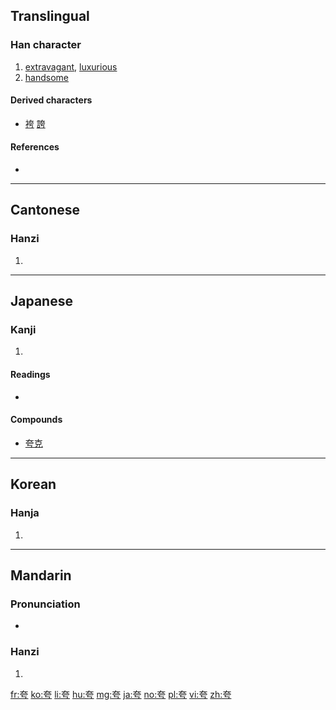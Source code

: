 {{also|誇}}
==Translingual==
{{Han etyl}}

===Han character===
{{Han char|rn=37|rad=大|as=03|sn=6|four=4020<sub>7</sub>|canj=大一一尸 (KMMS)|ids=⿱大亏}}

# [[extravagant]], [[luxurious]]
# [[handsome]]

====Derived characters====
* [[袴]] [[誇]]

====References====
* {{Han ref|kx=0250.020|dkj=05854|dj=0509.090|hdz=10526.050|uh=5938|ud=22840|bh=A66A|bd=42602}}

----

==Cantonese==

===Hanzi===
{{yue-hanzi|jyut=[[kwaa1]]|y=kwa1|tra=誇}}

# {{defn|lang=yue|sort=大03}}

----

==Japanese==

===Kanji===
{{ja-kanji|grade=|rs=大03}}

# {{defn|lang=ja|sort=大03}}

====Readings====
* {{ja-readings|on=[[こ]] (ko), [[か]] (ka)|kun=[[おごる]] (ogoru)}}

====Compounds====
* [[夸克]]

----

==Korean==

===Hanja===
{{ko-hanja|hangeul=[[과]]|rv=gwa|mr=kwa}}

# {{defn|lang=ko|sort=大03}}

----

==Mandarin==

===Pronunciation===
* {{audio|Zh-kua.ogg|Audio|lang=cmn}}

===Hanzi===
{{cmn-hanzi|tra=誇|pin=[[kuā]] ([[kua1]])|wg=k'ua<sup>1</sup>}}

# {{defn|lang=cmn|sort=大03}}

[[fr:夸]]
[[ko:夸]]
[[li:夸]]
[[hu:夸]]
[[mg:夸]]
[[ja:夸]]
[[no:夸]]
[[pl:夸]]
[[vi:夸]]
[[zh:夸]]